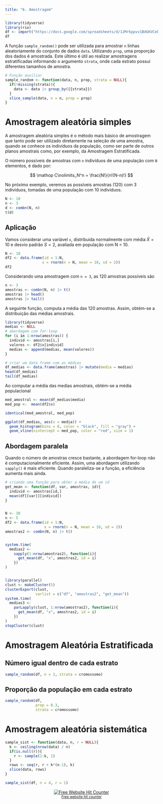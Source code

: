 ```yaml
---
title: "6. Amostragem"
---
```


```r
library(tidyverse)
library(rio)
df <- import("https://docs.google.com/spreadsheets/d/1JMrkppvv1BdGKVCekzZPsPYCKcgUWjxpuDlWqejc22s/edit#gid=1461701268")
df
```

A função `sample_random()` pode ser utilizada para amostrar `n` linhas aleatoriamente do conjunto de dados `data`. Utilizando `prop`, uma proporção dos dados é amostrada. Este último é útil ao realizar amostragens estratificadas informando o argumento `strata`, onde cada estrato possui diferentes tamanhos de amostra.

```r
# Função auxiliar
sample_random <- function(data, n, prop, strata = NULL){
  if(!missing(strata)){
    data <- data |> group_by({{strata}})
  }
  slice_sample(data, n = n, prop = prop)
}
```

# Amostragem aleatória simples

A amostragem aleatória simples é o método mais básico de amostragem que tanto pode ser utilizado diretamente na seleção de uma amostra, quando se conhece os indivíduos da população, como ser parte de outros planos amostrais como, por exemplo, da Amostragem Estratificada.

O número possíveis de amostras com `n` indivíduos de uma população com `N` elementos, é dado por:

$$
\mathop C\nolimits_N^n = \frac{N!}{n!(N-n)!}
$$

No próximo exemplo, veremos as possíveis amostras (120) com 3 indivíduos, tomadas de uma população com 10 indivíduos.

```r
N <- 10
n <- 3
d <- combn(N, n)
t(d)
```

## Aplicação

Vamos considerar uma variável `x`, distribuida normalmente com média $\bar X = 10$ e desvio padrão $S = 2$, avaliada em população com N = 10.

```r
N <- 10
df2 <- data.frame(id = 1:N,
                 x = rnorm(n = N, mean = 10, sd = 2))
df2
```

Considerando uma amostragem com `n = 3`, as 120 amostras possíveis são

```r
n <- 3
amostras <- combn(N, n) |> t()
amostras |> head()
amostras |> tail()
```

A seguinte função, computa a média das 120 amostras. Assim, obtém-se a distribuição das médias amostrais.

```r
library(tidyverse)
medias <- NULL
# abordagem com for-loop
for (i in 1:nrow(amostras)) {
  individ <- amostras[i,]
  valores <- df2$x[individ]
  medias <- append(medias, mean(valores))
}

# criar um data frame com as médias
df_medias <- data.frame(amostras) |> mutate(media = medias)
head(df_medias)
tail(df_medias)
```

Ao computar a média das medias amostrais, obtém-se a média populacional

```r
med_amostral <- mean(df_medias$media)
med_pop <-  mean(df2$x)

identical(med_amostral, med_pop)

ggplot(df_medias, aes(x = media)) +
  geom_histogram(bins = 8, color = "black", fill = "gray") +
  geom_vline(xintercept = med_pop, color = "red", size = 1)
```

## Abordagem paralela

Quando o número de amostras cresce bastante, a abordagem for-loop não é computacionalmente eficiente. Assim, uma abordagem utilizando `sapply()` é mais eficiente. Quando paraleliza-se a função, a eficiência aumenta mais ainda.

```r
# criando uma função para obter a média de um id
get_mean <- function(df, var, amostras, id){
  individ <- amostras[id,]
  mean(df[[var]][individ])
}


N <- 30
n <- 5
df2 <- data.frame(id = 1:N,
                  x = rnorm(n = N, mean = 10, sd = 2))
amostras2 <- combn(N, n) |> t()


system.time(
  medias2 <-
    sapply(1:nrow(amostras2), function(i){
      get_mean(df, "x", amostras2, id = i)
    })
)


library(parallel)
clust <- makeCluster(5)
clusterExport(clust,
              varlist = c("df", "amostras2", "get_mean"))
system.time(
  medias3 <-
    parLapply(clust, 1:nrow(amostras2), function(i){
      get_mean(df, "x", amostras2, id = i)
    })
)
stopCluster(clust)

```

# Amostragem Aleatória Estratificada

## Número igual dentro de cada estrato

```r
sample_random(df, n = 3, strata = cromossomo)
```

## Proporção da população em cada estrato

```r
sample_random(df,
              prop = 0.3,
              strata = cromossomo)
```

# Amostragem aleatória sistemática

```r
sample_sist <- function(data, n, r = NULL){
  k <- ceiling(nrow(data) / n)
  if(is.null(r)){
    r <- sample(1:k, 1)
  }
  rows <- seq(r, r + k*(n-1), k)
  slice(data, rows)
}

sample_sist(df, n = 4, r = 1)
```

```{=html}
<div align='center'><a href='https://www.free-website-hit-counter.com'><img src='https://www.free-website-hit-counter.com/c.php?d=9&id=138596&s=2' border='0' alt='Free Website Hit Counter'></a><br / ><small><a href='https://www.free-website-hit-counter.com' title="Free Website Hit Counter">Free website hit counter</a></small></div>
```
